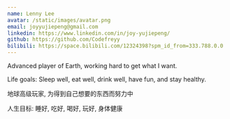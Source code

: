 ```yaml
---
name: Lenny Lee
avatar: /static/images/avatar.png
email: joyyujiepeng@gmail.com
linkedin: https://www.linkedin.com/in/joy-yujiepeng/
github: https://github.com/Codefreyy
bilibili: https://space.bilibili.com/12324398?spm_id_from=333.788.0.0
---
```


Advanced player of Earth, working hard to get what I want.

Life goals: Sleep well, eat well, drink well, have fun, and stay healthy.

地球高级玩家, 为得到自己想要的东西而努力中

人生目标: 睡好, 吃好, 喝好, 玩好, 身体健康
